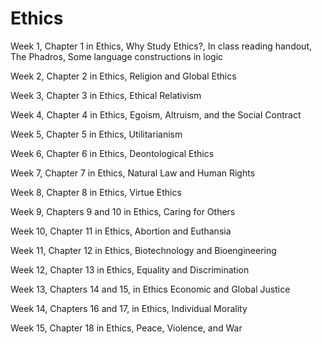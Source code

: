 # Ethics

Week 1, Chapter 1 in Ethics, Why Study Ethics?, In class reading handout, The Phadros, Some language constructions in logic

Week 2, Chapter 2 in Ethics, Religion and Global Ethics

Week 3, Chapter 3 in Ethics, Ethical Relativism

Week 4, Chapter 4 in Ethics, Egoism, Altruism, and the Social Contract

Week 5, Chapter 5 in Ethics, Utilitarianism

Week 6, Chapter 6 in Ethics, Deontological Ethics

Week 7, Chapter 7 in Ethics, Natural Law and Human Rights

Week 8, Chapter 8 in Ethics, Virtue Ethics

Week 9, Chapters 9 and 10 in Ethics, Caring for Others

Week 10, Chapter 11 in Ethics, Abortion and Euthansia

Week 11, Chapter 12 in Ethics, Biotechnology and Bioengineering

Week 12, Chapter 13 in Ethics, Equality and Discrimination

Week 13, Chapters 14 and 15, in Ethics Economic and Global Justice

Week 14, Chapters 16 and 17, in Ethics, Individual Morality

Week 15, Chapter 18 in Ethics, Peace, Violence, and War


